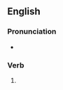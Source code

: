 {{also|Dows}}

==English==

===Pronunciation===
* {{IPA|/daʊz/|lang=en}}

===Verb===
{{head|en|verb form}}

# {{en-third-person singular of|dow}}